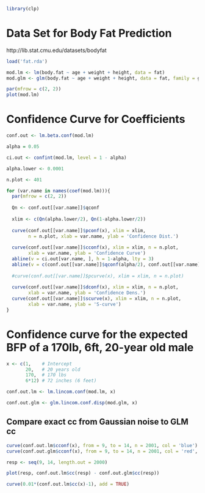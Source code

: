 ```r
library(clp)
```


# Data Set for Body Fat Prediction

http://lib.stat.cmu.edu/datasets/bodyfat

```r
load('fat.rda')

mod.lm <- lm(body.fat ~ age + weight + height, data = fat)
mod.glm <- glm(body.fat ~ age + weight + height, data = fat, family = gaussian)

par(mfrow = c(2, 2))
plot(mod.lm)

```

# Confidence Curve for Coefficients

```r
conf.out <- lm.beta.conf(mod.lm)
```



```r
alpha = 0.05

ci.out <- confint(mod.lm, level = 1 - alpha)

alpha.lower <- 0.0001

n.plot <- 401

for (var.name in names(coef(mod.lm))){
  par(mfrow = c(2, 2))
  
  Qn <- conf.out[[var.name]]$qconf
  
  xlim <- c(Qn(alpha.lower/2), Qn(1-alpha.lower/2))
  
  curve(conf.out[[var.name]]$pconf(x), xlim = xlim,
        n = n.plot, xlab = var.name, ylab = 'Confidence Dist.')
  
  curve(conf.out[[var.name]]$cconf(x), xlim = xlim, n = n.plot, 
        xlab = var.name, ylab = 'Confidence Curve')
  abline(v = ci.out[var.name, ], h = 1-alpha, lty = 3)
  abline(v = c(conf.out[[var.name]]$qconf(alpha/2), conf.out[[var.name]]$qconf(1-alpha/2)), lty = 4, col = 'red')
  
  #curve(conf.out[[var.name]]$pcurve(x), xlim = xlim, n = n.plot)
  
  curve(conf.out[[var.name]]$dconf(x), xlim = xlim, n = n.plot, 
        xlab = var.name, ylab = 'Confidence Dens.')
  curve(conf.out[[var.name]]$scurve(x), xlim = xlim, n = n.plot, 
        xlab = var.name, ylab = 'S-curve')
}
```


# Confidence curve for the expected BFP of a 170lb, 6ft, 20-year old male

```r
x <- c(1,    # Intercept
       20,   # 20 years old
       170,  # 170 lbs
       6*12) # 72 inches (6 feet)

conf.out.lm <- lm.lincom.conf(mod.lm, x)

conf.out.glm <- glm.lincom.conf.disp(mod.glm, x)
```

## Compare exact cc from Gaussian noise to GLM cc

```r
curve(conf.out.lm$cconf(x), from = 9, to = 14, n = 2001, col = 'blue')
curve(conf.out.glm$cconf(x), from = 9, to = 14, n = 2001, col = 'red', lty = 3, add = TRUE)
```

```r
resp <- seq(9, 14, length.out = 2000)

plot(resp, conf.out.lm$cc(resp) - conf.out.glm$cc(resp))

curve(0.01*(conf.out.lm$cc(x)-1), add = TRUE)
```

